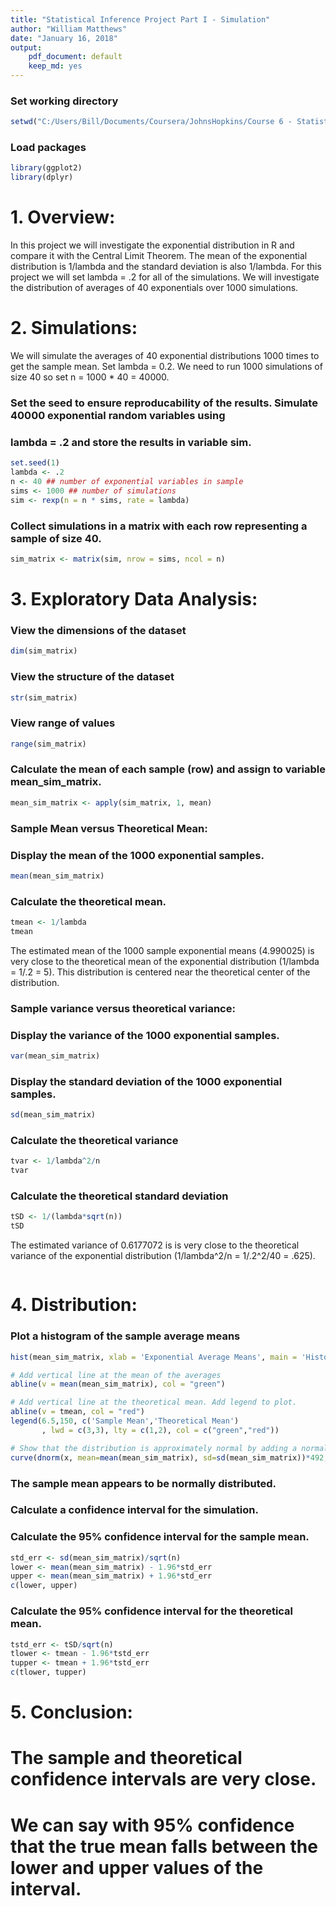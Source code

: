 ```yaml
---
title: "Statistical Inference Project Part I - Simulation"
author: "William Matthews"
date: "January 16, 2018"
output: 
    pdf_document: default
    keep_md: yes
---
```

### Set working directory
```r
setwd("C:/Users/Bill/Documents/Coursera/JohnsHopkins/Course 6 - Statistical Inference/Week 4/Project")
```

### Load packages
```r
library(ggplot2)
library(dplyr)
```


# 1. Overview: 
In this project we will investigate the exponential distribution in R and compare it with the Central Limit
Theorem. The mean of the exponential distribution is 1/lambda and the standard deviation is also 1/lambda.
For this project we will set lambda = .2 for all of the simulations. We will investigate the distribution
of averages of 40 exponentials over 1000 simulations.

# 2. Simulations: 
We will simulate the averages of 40 exponential distributions 1000 times to get the sample mean. Set
lambda = 0.2. We need to run 1000 simulations of size 40 so set n = 1000 * 40 = 40000.


### Set the seed to ensure reproducability of the results. Simulate 40000 exponential random variables using
### lambda = .2 and store the results in variable sim.
```r
set.seed(1)
lambda <- .2
n <- 40 ## number of exponential variables in sample
sims <- 1000 ## number of simulations
sim <- rexp(n = n * sims, rate = lambda)
```

### Collect simulations in a matrix with each row representing a sample of size 40.
```r
sim_matrix <- matrix(sim, nrow = sims, ncol = n)
```

# 3. Exploratory Data Analysis:
### View the dimensions of the dataset
```r
dim(sim_matrix)
```

### View the structure of the dataset
```r
str(sim_matrix)
```

### View range of values
```r
range(sim_matrix)
```

### Calculate the mean of each sample (row) and assign to variable mean_sim_matrix.
```r
mean_sim_matrix <- apply(sim_matrix, 1, mean)
```


### Sample Mean versus Theoretical Mean:
### Display the mean of the 1000 exponential samples.
```r
mean(mean_sim_matrix)
```


### Calculate the theoretical mean.
```r
tmean <- 1/lambda
tmean
```


The estimated mean of the 1000 sample exponential means (4.990025) is very close to the theoretical
mean of the exponential distribution (1/lambda = 1/.2 = 5). This distribution is centered near the 
theoretical center of the distribution. 

### Sample variance versus theoretical variance:
### Display the variance of the 1000 exponential samples.
```r
var(mean_sim_matrix)
```

### Display the standard deviation of the 1000 exponential samples.
```r
sd(mean_sim_matrix)
```

### Calculate the theoretical variance
```r
tvar <- 1/lambda^2/n
tvar
```

### Calculate the theoretical standard deviation
```r
tSD <- 1/(lambda*sqrt(n))
tSD
```

The estimated variance of 0.6177072 is is very close to the theoretical variance of the exponential
distribution (1/lambda^2/n = 1/.2^2/40 = .625).  

```r

```

# 4. Distribution: 

### Plot a histogram of the sample average means
```r
hist(mean_sim_matrix, xlab = 'Exponential Average Means', main = 'Histogram of Sample Means')

# Add vertical line at the mean of the averages
abline(v = mean(mean_sim_matrix), col = "green")

# Add vertical line at the theoretical mean. Add legend to plot. 
abline(v = tmean, col = "red")
legend(6.5,150, c('Sample Mean','Theoretical Mean')
       , lwd = c(3,3), lty = c(1,2), col = c("green","red"))

# Show that the distribution is approximately normal by adding a normal distribution curve using the data. 
curve(dnorm(x, mean=mean(mean_sim_matrix), sd=sd(mean_sim_matrix))*492, col="darkblue", lwd=2, add=TRUE)
```

### The sample mean appears to be normally distributed. 


### Calculate a confidence interval for the simulation. 
### Calculate the 95% confidence interval for the sample mean. 
```r
std_err <- sd(mean_sim_matrix)/sqrt(n)
lower <- mean(mean_sim_matrix) - 1.96*std_err
upper <- mean(mean_sim_matrix) + 1.96*std_err
c(lower, upper)
```


### Calculate the 95% confidence interval for the theoretical mean. 
```r
tstd_err <- tSD/sqrt(n)
tlower <- tmean - 1.96*tstd_err
tupper <- tmean + 1.96*tstd_err
c(tlower, tupper)
```

# 5. Conclusion: 
# The sample and theoretical confidence intervals are very close. 
# We can say with 95% confidence that the true mean falls between the lower and upper values of the interval. 


